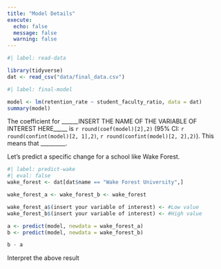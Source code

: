 ```yaml
---
title: "Model Details"
execute: 
  echo: false
  message: false
  warning: false
---
```


```r
#| label: read-data

library(tidyverse)
dat <- read_csv("data/final_data.csv")
```


<!-- Fill in the model below replacing `student_faculty_ratio` with your variable of interest along with the variables in your "adjustment set". Put your variable of interest first in the equation. -->

```r
#| label: final-model

model <- lm(retention_rate ~ student_faculty_ratio, data = dat)
summary(model)
```

The coefficient for ______INSERT THE NAME OF THE VARIABLE OF INTEREST HERE_____ is `r round(coef(model)[2],2)` (95% CI: `r round(confint(model)[2, 1],2)`, `r round(confint(model)[2, 2],2)`). This means that _________.

Let's predict a specific change for a school like Wake Forest.


```r
#| label: predict-wake
#| eval: false
wake_forest <- dat[dat$name == "Wake Forest University",]

wake_forest_a <- wake_forest_b <- wake_forest

wake_forest_a$(insert your variable of interest) <- #Low value
wake_forest_b$(insert your variable of interest) <- #High value

a <- predict(model, newdata = wake_forest_a)
b <- predict(model, newdata = wake_forest_b)

b - a
```

Interpret the above result
